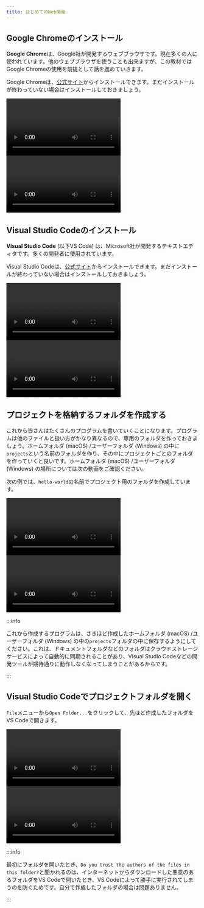 ```yaml
---
title: はじめてのWeb開発
---
```



## Google Chromeのインストール

**Google Chrome**は、Google社が開発するウェブブラウザです。現在多くの人に使われています。他のウェブブラウザを使うことも出来ますが、この教材ではGoogle Chromeの使用を前提として話を進めていきます。

Google Chromeは、[公式サイト](https://www.google.com/intl/ja_jp/chrome/)からインストールできます。まだインストールが終わっていない場合はインストールしておきましょう。

<Tabs groupId="os">
  <TabItem value="mac" label="macOS">
    <video src={installChromeOnMacVideo} controls />
  </TabItem>
  <TabItem value="win" label="Windows">
    <video src={installChromeOnWindowsVideo} controls />
  </TabItem>
</Tabs>

## Visual Studio Codeのインストール

**Visual Studio Code** (以下VS Code) は、Microsoft社が開発するテキストエディタです。多くの開発者に使用されています。

Visual Studio Codeは、[公式サイト](https://code.visualstudio.com)からインストールできます。まだインストールが終わっていない場合はインストールしておきましょう。

<Tabs groupId="os">
  <TabItem value="mac" label="macOS">
    <video src={installVscodeOnMacVideo} controls />
  </TabItem>
  <TabItem value="win" label="Windows">
    <video src={installVscodeOnWindowsVideo} controls />
  </TabItem>
</Tabs>

## プロジェクトを格納するフォルダを作成する

これから皆さんはたくさんのプログラムを書いていくことになります。プログラムは他のファイルと扱い方がかなり異なるので、専用のフォルダを作っておきましょう。ホームフォルダ (macOS) /ユーザーフォルダ (Windows) の中に`projects`という名前のフォルダを作り、その中にプロジェクトごとのフォルダを作っていくと良いです。ホームフォルダ (macOS) /ユーザーフォルダ (Windows) の場所については次の動画をご確認ください。

次の例では、`hello-world`の名前でプロジェクト用のフォルダを作成しています。

<Tabs groupId="os">
  <TabItem value="mac" label="macOS">
    <video src={createFolderOnMacVideo} controls />
  </TabItem>
  <TabItem value="win" label="Windows">
    <video src={createFolderOnWindowsVideo} controls />
  </TabItem>
</Tabs>

:::info

これから作成するプログラムは、さきほど作成したホームフォルダ (macOS) /ユーザーフォルダ (Windows) の中の`projects`フォルダの中に保存するようにしてください。これは、ドキュメントフォルダなどのフォルダはクラウドストレージサービスによって自動的に同期されることがあり、Visual Studio Codeなどの開発ツールが期待通りに動作しなくなってしまうことがあるからです。

:::

## Visual Studio Codeでプロジェクトフォルダを開く

`File`メニューから`Open Folder...`をクリックして、先ほど作成したフォルダをVS Codeで開きます。

<Tabs groupId="os">
  <TabItem value="mac" label="macOS">
    <video src={openFolderOnMacVideo} controls />
  </TabItem>
  <TabItem value="win" label="Windows">
    <video src={openFolderOnWindowsVideo} controls />
  </TabItem>
</Tabs>

:::info

最初にフォルダを開いたとき、`Do you trust the authors of the files in this folder?`と聞かれるのは、インターネットからダウンロードした悪意のあるフォルダをVS Codeで開いたとき、VS Codeによって勝手に実行されてしまうのを防ぐためです。自分で作成したフォルダの場合は問題ありません。

:::
